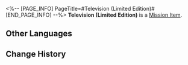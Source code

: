 <%-- [PAGE_INFO]
PageTitle=#Television (Limited Edition)#
[END_PAGE_INFO] --%>
{{Item Infobox
|id          = 140498
|image       = Item Television (Limited Edition).png{{subst:void|<!--$UPLOAD:<<SpriteOutput/TravelBrochure/StickFigures/223905.png>-<Item Television (Limited Edition).png>-<Item Icons>>-->}}
|type        = Mission Item
|invCategory = Missions
|rarity      = 3
|effect      = 
|description = Made locally in Penacony, this television appears ordinary but is actually a commemorative TV set for Lil' Brother Hanu, allowing users to transform into Brother Hanu at any time and relive that wonderful adventure story.
}}
{{Description|''"Wishing you have fun, and may you never forget the deeds of Hanunue."''}}
'''Television (Limited Edition)''' is a [[Mission Item]].

==Other Languages==
{{Other Languages
|en   = Television (Limited Edition)
|zhs  = 电视机（限定版）
|zht  = 電視機（限定版）
|ja   = テレビ（限定版）
|ko   = 텔레비전(한정판)
|es   = Televisor (edición limitada)
|fr   = Télévision (édition limitée)
|ru   = Телевизор (эксклюзивное издание)
|th   = โทรทัศน์ (ลิมิเต็ด)
|vi   = Tivi (Bản Giới Hạn)
|de   = Fernseher (limitiertes Modell)
|id   = Televisi (Edisi Terbatas)
|pt   = Televisão (Edição Limitada)
}}

==Change History==
{{Change History|2.3}}